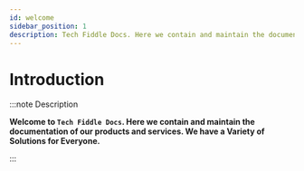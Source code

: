 ```yaml
---
id: welcome
sidebar_position: 1
description: Tech Fiddle Docs. Here we contain and maintain the documentation of our products and services.
---
```


# Introduction

:::note Description

**Welcome to `Tech Fiddle Docs`. Here we contain and maintain the documentation of our products and services. We have a Variety of Solutions for Everyone.**

:::
